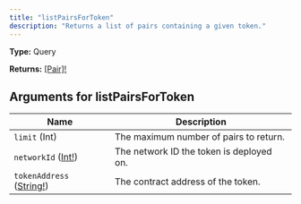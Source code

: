 ```yaml
---
title: "listPairsForToken"
description: "Returns a list of pairs containing a given token."
---
```


**Type:** Query

**Returns:** [[Pair]!](/api-reference/types/pair)

## Arguments for listPairsForToken

| Name | Description |
|------|-------------|
| `limit` (Int) | The maximum number of pairs to return. |
| `networkId` ([Int!](/api-reference/types/int)) | The network ID the token is deployed on. |
| `tokenAddress` ([String!](/api-reference/types/string)) | The contract address of the token. |

